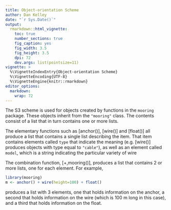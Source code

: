 ```yaml
---
title: Object-orientation Scheme
author: Dan Kelley
date: "`r Sys.Date()`"
output:
  rmarkdown::html_vignette:
    toc: true
    number_sections: true
    fig_caption: yes
    fig_width: 3.5
    fig_height: 3.5
    dpi: 72
    dev.args: list(pointsize=11)
vignette: >
  %\VignetteIndexEntry{Object-orientation Scheme}
  %\VignetteEncoding{UTF-8}
  %\VignetteEngine{knitr::rmarkdown}
editor_options:
  markdown:
    wrap: 72
---
```


The S3 scheme is used for objects created by functions in the `mooring`
package. These objects inherit from the `"mooring"` class.  The contents
consist of a list that in turn contains one or more lists.

The elementary functions such as [anchor()], [wire()] and [float()] all
produce a list that contains a single list describing the item.  That item
contains elements called `type` that indicate the meaning (e.g. [wire()]
produces objects with type equal to `"cable"`), as well as an element called
`model`, which is a string indicating the particular variety of wire

The combination function, [+,mooring()], produces a list that contains 2 or
more lists, one for each element.  For example,
```r
library(mooring)
m <- anchor() + wire(height=100) + float()
```
produces a list with 3 elements, one that holds information on the anchor, a
second that holds information on the wire (which is 100 m long in this case),
and a third that holds information on the float.
